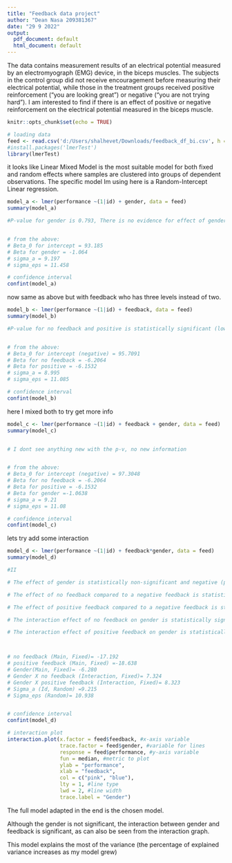 ---
title: "Feedback data project"
author: "Dean Nasa 209381367"
date: "29 9 2022"
output:
  pdf_document: default
  html_document: default
---
The data contains measurement results of an electrical potential measured by an electromyograph (EMG) device, in the biceps muscles. The subjects in the control group did not receive encouragement before measuring their electrical potential, while those in the treatment groups received positive reinforcement ("you are looking great") or negative ("you are not trying hard"). I am interested to find if there is an effect of positive or negative reinforcement on the electrical potential measured in the biceps muscle.
```{r setup, include=FALSE}
knitr::opts_chunk$set(echo = TRUE)
```

```{r}
# loading data
feed <- read.csv('d:/Users/shalhevet/Downloads/feedback_df_bi.csv', h = T)
#install.packages('lmerTest')
library(lmerTest)
```
it looks like Linear Mixed Model is the most suitable model for both fixed and random effects where samples are clustered into groups of dependent observations. The specific model Im using here is a Random-Intercept Linear regression.
```{r}

model_a <- lmer(performance ~(1|id) + gender, data = feed)
summary(model_a)

#P-value for gender is 0.793, There is no evidence for effect of gender on perfromance


# from the above:
# Beta_0 for intercept = 93.185
# Beta for gender = -1.064
# sigma_a = 9.197
# sigma_eps = 11.458

# confidence interval
confint(model_a)
```
now same as above but with feedback who has three levels instead of two.

```{r}

model_b <- lmer(performance ~(1|id) + feedback, data = feed)
summary(model_b)

#P-value for no feedback and positive is statistically significant (lower then 0.05)


# from the above:
# Beta_0 for intercept (negative) = 95.7091
# Beta for no feedback = -6.2064
# Beta for positive = -6.1532
# sigma_a = 8.995
# sigma_eps = 11.085

# confidence interval
confint(model_b)
```

here I mixed both to try get more info

```{r}
model_c <- lmer(performance ~(1|id) + feedback + gender, data = feed)
summary(model_c)


# I dont see anything new with the p-v, no new information


# from the above:
# Beta_0 for intercept (negative) = 97.3048     
# Beta for no feedback = -6.2064
# Beta for positive = -6.1532
# Beta for gender =-1.0638
# sigma_a = 9.21   
# sigma_eps = 11.08

# confidence interval
confint(model_c)

```

lets try add some interaction
```{r}

model_d <- lmer(performance ~(1|id) + feedback*gender, data = feed)
summary(model_d)

#II

# The effect of gender is statistically non-significant and negative (p = 0.131)

# The effect of no feedback compared to a negative feedback is statistically significant and negative (pv < .001)

# The effect of positive feedback compared to a negative feedback is statistically significant and negative (pv < .001)

# The interaction effect of no feedback on gender is statistically significant and positive (pv < .001)

# The interaction effect of positive feedback on gender is statistically significant and positive (pv < .001)



# no feedback (Main, Fixed)= -17.192
# positive feedback (Main, Fixed) =-18.638 
# Gender(Main, Fixed)= -6.280
# Gender X no feedback (Interaction, Fixed)= 7.324
# Gender X positive feedback (Interaction, Fixed)= 8.323
# Sigma_a (Id, Random) =9.215   
# Sigma_eps (Random)= 10.938  


# confidence interval
confint(model_d)

# interaction plot
interaction.plot(x.factor = feed$feedback, #x-axis variable
                 trace.factor = feed$gender, #variable for lines
                 response = feed$performance, #y-axis variable
                 fun = median, #metric to plot
                 ylab = "performance",
                 xlab = "feedback",
                 col = c("pink", "blue"),
                 lty = 1, #line type
                 lwd = 2, #line width
                 trace.label = "Gender")
```

The full model adapted in the end is the chosen model.

Although the gender is not significant, the interaction between gender and feedback is significant, as can also be seen from the interaction graph.

This model explains the most of the variance (the percentage of explained variance increases as my model grew)
